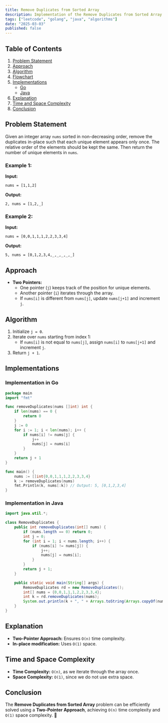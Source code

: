 ```yaml
---
title: Remove Duplicates from Sorted Array
description: Implementation of the Remove Duplicates from Sorted Array algorithm with Go and Java.
tags: ["leetcode", "golang", "java", "algorithms"]
date: "2025-03-03"
published: false
---
```


## Table of Contents

1. [Problem Statement](#problem-statement)
2. [Approach](#approach)
3. [Algorithm](#algorithm)
4. [Flowchart](#flowchart)
5. [Implementations](#implementations)
   - [Go](#implementation-in-go)
   - [Java](#implementation-in-java)
6. [Explanation](#explanation)
7. [Time and Space Complexity](#time-and-space-complexity)
8. [Conclusion](#conclusion)

## Problem Statement

Given an integer array `nums` sorted in non-decreasing order, remove the duplicates in-place such that each unique element appears only once. The relative order of the elements should be kept the same. Then return the number of unique elements in `nums`.

### Example 1:

**Input:**
```
nums = [1,1,2]
```
**Output:**
```
2, nums = [1,2,_]
```

### Example 2:

**Input:**
```
nums = [0,0,1,1,1,2,2,3,3,4]
```
**Output:**
```
5, nums = [0,1,2,3,4,_,_,_,_,_]
```

## Approach

- **Two Pointers:**
  - One pointer (`j`) keeps track of the position for unique elements.
  - Another pointer (`i`) iterates through the array.
  - If `nums[i]` is different from `nums[j]`, update `nums[j+1]` and increment `j`.

## Algorithm

1. Initialize `j = 0`.
2. Iterate over `nums` starting from index 1:
   - If `nums[i]` is not equal to `nums[j]`, assign `nums[i]` to `nums[j+1]` and increment `j`.
3. Return `j + 1`.

## Implementations

### Implementation in Go

```go
package main
import "fmt"

func removeDuplicates(nums []int) int {
    if len(nums) == 0 {
        return 0
    }
    j := 0
    for i := 1; i < len(nums); i++ {
        if nums[i] != nums[j] {
            j++
            nums[j] = nums[i]
        }
    }
    return j + 1
}

func main() {
    nums := []int{0,0,1,1,1,2,2,3,3,4}
    k := removeDuplicates(nums)
    fmt.Println(k, nums[:k]) // Output: 5, [0,1,2,3,4]
}
```

### Implementation in Java

```java
import java.util.*;

class RemoveDuplicates {
    public int removeDuplicates(int[] nums) {
        if (nums.length == 0) return 0;
        int j = 0;
        for (int i = 1; i < nums.length; i++) {
            if (nums[i] != nums[j]) {
                j++;
                nums[j] = nums[i];
            }
        }
        return j + 1;
    }

    public static void main(String[] args) {
        RemoveDuplicates rd = new RemoveDuplicates();
        int[] nums = {0,0,1,1,1,2,2,3,3,4};
        int k = rd.removeDuplicates(nums);
        System.out.println(k + ", " + Arrays.toString(Arrays.copyOf(nums, k))); // Output: 5, [0,1,2,3,4]
    }
}
```

## Explanation

- **Two-Pointer Approach:** Ensures `O(n)` time complexity.
- **In-place modification:** Uses `O(1)` space.

## Time and Space Complexity

- **Time Complexity:** `O(n)`, as we iterate through the array once.
- **Space Complexity:** `O(1)`, since we do not use extra space.

## Conclusion

The **Remove Duplicates from Sorted Array** problem can be efficiently solved using a **Two-Pointer Approach**, achieving `O(n)` time complexity and `O(1)` space complexity. 🚀

